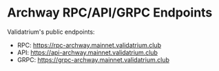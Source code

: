 # Archway RPC/API/GRPC Endpoints

Validatrium's public endpoints: 
* RPC: https://rpc-archway.mainnet.validatrium.club
* API: https://api-archway.mainnet.validatrium.club
* GRPC: https://grpc-archway.mainnet.validatrium.club